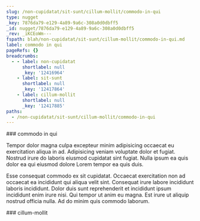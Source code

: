 ```yaml
---
slug: /non-cupidatat/sit-sunt/cillum-mollit/commodo-in-qui
type: nugget
_key: 7876da79-e129-4a89-9a6c-308a0d0dbff5
_id: nugget/7876da79-e129-4a89-9a6c-308a0d0dbff5
_rev: _iKCEoWm---
fspath: blah/non-cupidatat/sit-sunt/cillum-mollit/commodo-in-qui.md
label: commodo in qui
pageRefs: {}
breadcrumbs:
  - - label: non-cupidatat
      shortlabel: null
      _key: '12416964'
    - label: sit-sunt
      shortlabel: null
      _key: '12417864'
    - label: cillum-mollit
      shortlabel: null
      _key: '12417885'
paths:
  - /non-cupidatat/sit-sunt/cillum-mollit/commodo-in-qui
---
```


<NuggetArea>
<Nugget slug="/non-cupidatat/sit-sunt/cillum-mollit/commodo-in-qui" type="nugget" _key="7876da79-e129-4a89-9a6c-308a0d0dbff5" _id="nugget/7876da79-e129-4a89-9a6c-308a0d0dbff5" _rev="_iKCEoWm---" fspath="blah/non-cupidatat/sit-sunt/cillum-mollit/commodo-in-qui.md" label="commodo in qui" paths="/non-cupidatat/sit-sunt/cillum-mollit/commodo-in-qui">
<NuggetBody>
### commodo in qui

Tempor dolor magna culpa excepteur minim adipisicing occaecat eu exercitation aliqua in ad. Adipisicing veniam voluptate dolor et fugiat. Nostrud irure do laboris eiusmod cupidatat sint fugiat. Nulla ipsum ea quis dolor ea qui eiusmod dolore Lorem tempor ea quis duis.

Esse consequat commodo ex sit cupidatat. Occaecat exercitation non ad occaecat ea incididunt qui aliqua velit sint. Consequat irure labore incididunt laboris incididunt. Dolor duis sunt reprehenderit et incididunt ipsum incididunt enim irure nisi. Qui tempor ut anim eu magna. Est irure ut aliquip nostrud officia nulla. Ad do minim quis commodo laborum.

</NuggetBody>
<Breadcrumbs>
<Crumbs>
<Crumb _key="12416964" label="non-cupidatat" /><Crumb _key="12417864" label="sit-sunt" /><Crumb _key="12417885" label="cillum-mollit" />
</Crumbs>
</Breadcrumbs>
</Nugget>

<NuggetsInbound>
</NuggetsInbound>
<NuggetsOutbound>
</NuggetsOutbound>
</NuggetArea>
<PassagesInbound>
<Passage direction="inbound" type="passage" _key="12417885" _id="passage/12417885" _rev="_iKCEoWi--A" label="cillum-mollit" passage="cillum-mollit" fspath="blah/non-cupidatat/sit-sunt/cillum-mollit" paths="/non-cupidatat/sit-sunt/cillum-mollit" slug="/non-cupidatat/sit-sunt/cillum-mollit">
<NuggetBody>
### cillum-mollit

</NuggetBody>
<Breadcrumbs>
<Crumbs>
<Crumb _key="12416964" label="non-cupidatat" /><Crumb _key="12417864" label="sit-sunt" />
</Crumbs>
</Breadcrumbs>
</Passage>

</PassagesInbound>
<PassagesOutbound>
</PassagesOutbound>